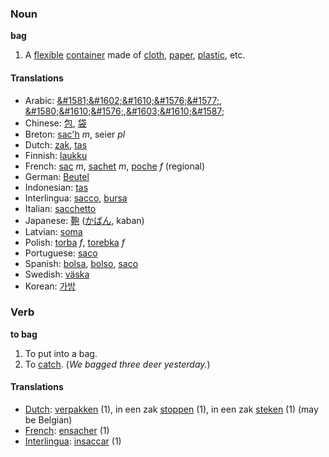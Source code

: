=== Noun ===
'''bag'''

# A [[flexible]] [[container]] made of [[cloth]], [[paper]], [[plastic]], etc.

==== Translations ====
*Arabic: [[&#1581;&#1602;&#1610;&#1576;&#1577;]], [[&#1580;&#1610;&#1576;]],[[&#1603;&#1610;&#1587;]]
*Chinese: [[包]], [[袋]]
*Breton: [[sac'h]] ''m'', seier ''pl''
*Dutch: [[zak]], [[tas]]
*Finnish: [[laukku]]
*French: [[sac]] ''m'', [[sachet]] ''m'', [[poche]] ''f'' (regional)
*German: [[Beutel]] 
*Indonesian: [[tas]]
*Interlingua: [[sacco]], [[bursa]]
*Italian: [[sacchetto]] 
*Japanese: [[鞄]] ([[かばん]], kaban)
*Latvian: [[soma]]
*Polish: [[torba]] ''f'', [[torebka]] ''f''
*Portuguese: [[saco]] 
*Spanish: [[bolsa]], [[bolso]], [[saco]]
*Swedish: [[väska]]
*Korean: [[가방]]

=== Verb ===
'''to bag'''

# To put into a bag.
# To [[catch]].  (''We bagged three deer yesterday.'')

==== Translations ====
*[[Dutch]]: [[verpakken]] (1), in een zak [[stoppen]] (1), in een zak [[steken]]   (1) (may be Belgian)
*[[French]]: [[ensacher]] (1)
*[[Interlingua]]: [[insaccar]] (1)